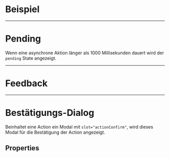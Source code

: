 # Beispiel

<LiveCodeEditor />

---

# Pending

Wenn eine asynchrone Aktion länger als 1000 Millisekunden dauert wird der
`pending` State angezeigt.

<LiveCodeEditor example="longAction" editorCollapsed />

---

# Feedback

<LiveCodeEditor example="feedback" editorCollapsed />

---

# Bestätigungs-Dialog

Beinhaltet eine Action ein Modal mit `slot="actionConfirm"`, wird dieses Modal
für die Bestätigung der Action angezeigt.

<LiveCodeEditor example="confirmation" editorCollapsed />

## Properties

<PropertiesTables />
